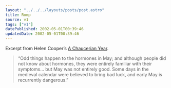 ```yaml
---
layout: "../../../layouts/posts/post.astro"
title: Romp
source: v1
tags: ["v1"]
datePublished: 2002-05-01T00:39:46
updatedDate: 2002-05-01T00:39:46
---
```


Excerpt from Helen Cooper&#8217;s [A Chaucerian Year][1].

> &#8220;Odd things happen to the hormones in May; and although people did not know about hormones, they were entirely familiar with their symptoms&#8230; but May was not entirely good. Some days in the medieval calendar were believed to bring bad luck, and early May is recurrently dangerous.&#8221;

[1]: http://www.penguin.co.uk/shared/SharedDisplay/1,,48994_0,00.html "A Chaucerian Year at the Penguin Classics website"
